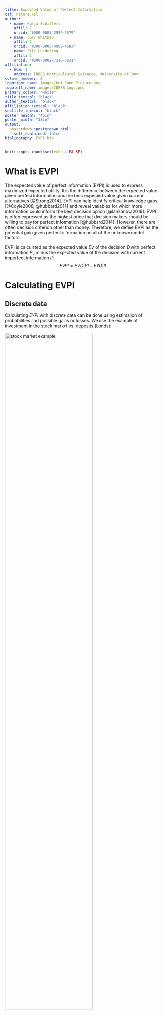 ```yaml
---
title: Expected Value of Perfect Information
csl: nature.csl
author:
  - name: Katja Schiffers
    affil: 1
    orcid: '0000-0003-2559-6579'
  - name: Cory Whitney
    affil: 1
    orcid: '0000-0003-4988-4583'
  - name: Eike Luedeling
    affil: 1
    orcid: '0000-0002-7316-3631'
affiliation:
  - num: 1
    address: INRES Horticultural Sciences, University of Bonn
column_numbers: 2
logoright_name: images/Uni_Bonn_Picture.png
logoleft_name: images/INRES_Logo.png
primary_colour: "white"
title_textcol: "black"
author_textcol: "black"
affiliation_textcol: "black"
sectitle_textcol: "black"
poster_height: "46in"
poster_width: "33in"
output: 
  posterdown::posterdown_html:
    self_contained: false
bibliography: EVPI.bib
---
```


```r
knitr::opts_chunk$set(echo = FALSE)
```

# What is EVPI

The expected value of perfect information (EVPI) is used to express maximized expected utility. It is the difference between the expected value given perfect information and the best expected value given current alternatives [@Strong2014]. EVPI can help identify critical knowledge gaps [@Coyle2008; @hubbard2014] and reveal variables for which more information could inform the best decision option  [@lanzanova2019]. EVPI is often expressed as the highest price that decision makers should be willing to pay for perfect information [@hubbard2014]. However, there are often decision criterion other than money. Therefore, we define EVPI as the potential gain given perfect information on all of the unknown model factors.

EVPI is calculated as the expected value $EV$ of the decision $D$ with perfect information $PI$, minus the expected value of the decision with current imperfect information $II$:
$$
EVPI = EV D|PI - EV D|II
$$

# Calculating EVPI

## Discrete data 

Calculating $EVPI$ with discrete data can be done using estimation of probabilities and possible gains or losses. We use the example of investment in the stock market vs. deposits (bonds): 

<img src="images/stock_market_example.jpg" alt="stock market example" align="center" width = "75%" height="75%"/>

The expected value of deposit investment $Expdeposit$ is calculated as the probability of different states of the economy (x-axis) times the expected loss or gain in each condition (y-axis):
$$
Expdeposit : 0.2 \cdot 500 + 0.3 \cdot 500 
		+ 0.5 \cdot 500 		= 500 
$$
Likewise, expected value of stock investment $Expstock$ is the probability of each possible state of the economy (x-axis) times the expected losses or gains (y-axis):
$$ Expstock:   0.2 \cdot -800 + 0.3 \cdot 600
		+ 0.5 \cdot 1500		= 680 $$
		
Because  $Expstock$ is the more likely decision to result in a gain it is referred to as the Expected Maximum Value $EMV$.

The expected value of the decision *given* perfect information $EV|PI$ is calculated as the sum of all the best options (always making the more gainful choice) multipled by the respective probabilities:
$$
EV|PI :     0.2 \cdot 500 + 0.3 \cdot 600 
		+ 0.5 \cdot 1500  		= 1030
$$

The Expected Value of Perfect Information $EVPI$ is then calculated as the difference between the decision given perfect information $EV|PI$ and the the Expected Maximum Value $EMV$.
$$
EVPI :      1030 – 680 		= 350
$$
Knowing the direction the market will go (having perfect information) before making our decision would help us take the best deision here. We should be willing to pay up to 350€ for perfect information on the future state of the economy. 

## Continuous data

In the following example of an agricultural decision to apply fertilizer, we assume that the nutrient content of the soil will follow a normal distribution and that the additional gain in yield under the decision not to apply fertilizer will remain constant (<span style="color:green">green line</span>). 

We simulate a response of the application of fertilizer (<span style="color:red">red line</span>) to show that at a certain point the positive results of the application ends and the fertilizer starts to cause losses in yield.

A and B are the 'areas under the curve' and are calculated by taking the integral of the curve up to and from the point of intersection with the zero line, respectively.

<img src="images/Agriculture_example.jpg" alt="agriculture example" align="center" width = "75%" height="75%"/>

In this case the expected value of the decision to apply no fertilizer is zero. The expected value of applying fertilizer is equal to $A - B$, which has a small positive value ($A$ is greater than $B$). This is the decision with the expected maximum value $EMV$ under uncertainty. 

The Expected Value given Perfect Information $EV|PI$ is equal to $A$ and $EVPI$ is caculated as the difference between this and $EMV$.

$$
EVPI :      A – (A - B) = B
$$

# R Tools

The *empirical_EVPI()* function in R's decisionSupport library [@decisionSupport2017] calculates EVPI for a simple model with continuous data like the one above. The *multi_EVPI()* function does the same with more complex models with multiple variables.

# References


